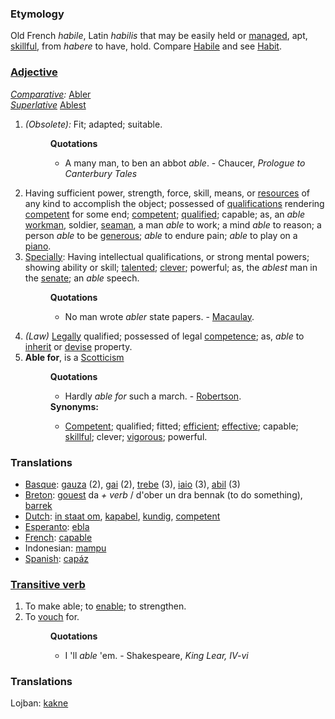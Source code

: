 ===Etymology===
Old French ''habile'', Latin ''habilis'' that may be easily held or [[managed]], apt, [[skillful]], from ''habere'' to have, hold. Compare [[Habile]] and see [[Habit]].

===[[Adjective]]===
''[[Comparative]]:'' [[Abler]]<br>
''[[Superlative]]'' [[Ablest]]  
#''(Obsolete):'' Fit; adapted; suitable. 
#:'''Quotations'''
#:*A many man, to ben an abbot ''able''. - Chaucer, ''Prologue to Canterbury Tales''
#Having sufficient power, strength, force, skill, means, or [[resources]] of any kind to accomplish the object; possessed of [[qualifications]] rendering [[competent]] for some end; [[competent]]; [[qualified]]; capable; as, an ''able'' [[workman]], soldier, [[seaman]], a man ''able'' to work; a mind ''able'' to reason; a person ''able'' to be [[generous]]; ''able'' to endure pain; ''able'' to play on a [[piano]].
#[[Specially]]: Having intellectual qualifications, or strong mental powers; showing ability or skill; [[talented]]; [[clever]]; powerful; as, the ''ablest'' man in the [[senate]]; an ''able'' speech.
#:'''Quotations'''
#:*No man wrote ''abler'' state papers. - [[Macaulay]].
#''(Law)'' [[Legally]] qualified; possessed of legal [[competence]]; as, ''able'' to [[inherit]] or [[devise]] property.
#'''Able for''', is a [[Scotticism]]
#:'''Quotations'''
#:*Hardly ''able for'' such a march. - [[Robertson]].
#:'''Synonyms:'''
#:*[[Competent]]; qualified; fitted; [[efficient]]; [[effective]]; capable; [[skillful]]; clever; [[vigorous]]; powerful.

===Translations===
*[[Basque]]: [[gauza]] (2), [[gai]] (2), [[trebe                             ]] (3), [[iaio]] (3), [[abil]] (3)
*[[Breton]]: [[gouest]] da ''+ verb'' / d'ober un dra bennak (to do something), [[barrek]]
*[[Dutch]]: [[in staat om]], [[kapabel]], [[kundig]], [[competent]]
*[[Esperanto]]: [[ebla]]
*[[French]]: [[capable]]
*Indonesian: [[mampu]]
*[[Spanish]]: [[capáz]]

===[[Transitive verb]]===
#To make able; to [[enable]]; to strengthen.
#To [[vouch]] for.
#:'''Quotations'''
#:*I 'll ''able'' 'em. - Shakespeare, ''King Lear, IV-vi''
===Translations===

Lojban: [[kakne]]